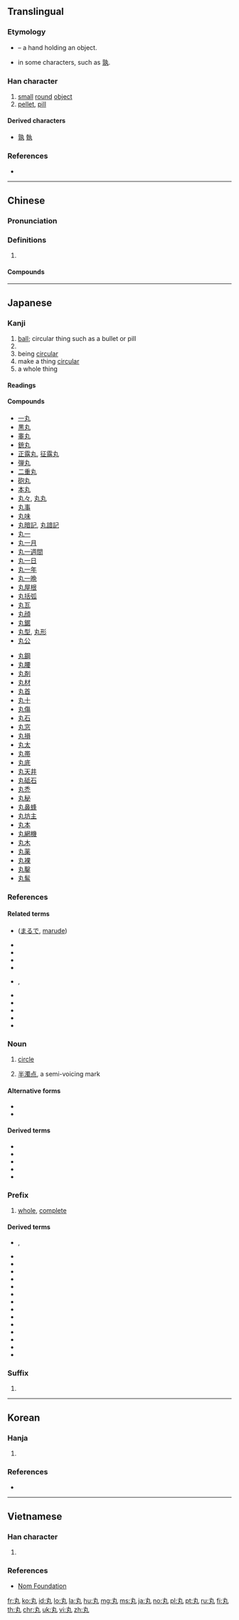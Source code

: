 {{also|九|丮}}
==Translingual==
{{stroke order|strokes=3}}

===Etymology===
{{Han etyl}}
* {{liushu|p}} – a hand holding an object.
* {{Han simp|丮}} in some characters, such as [[孰]].

===Han character===
{{Han char|rn=3|rad=丶|as=02|sn=3|four=50017|canj=KNI|ids=⿵九丶}}

# [[small]] [[round]] [[object]]
# [[pellet]], [[pill]]

====Derived characters====
* [[孰]] [[執]]　{{qualifier|in modern form}}

===References===
* {{Han ref|kx=0080.150|dkj=00094|dj=0162.170|hdz=10042.110|uh=4E38|ud=20024|bh=A459|bd=42073}}

----

==Chinese==
{{zh-forms}}

===Pronunciation===
{{zh-pron
|m=wán
|c=jyun2,jyun4
|h=
|mn=oân/hoân
|w=
|mc=y
|oc=y
|ma=|ma2=
|cat=n
}}

===Definitions===
{{zh-hanzi}}

# {{rfdef|zh}}

====Compounds====
{{zh-der|白帶丸|八珍益母丸|大山楂丸|得生丸|二妙丸|二十五味珊瑚丸|二十五味珍珠丸|二至丸|附子理中丸|蛤蚧定喘丸|桂附理中丸|桂枝茯苓丸|固經丸|槐角丸|茴香橘核丸|琥珀抱龍丸|健步丸|降糖丸|控涎丸|良附丸|羚羊清肺丸|六合定中丸|鷺鷥咯丸|麻仁丸|妙濟丸|木瓜丸|女金丸|豨薟丸|前列舒丸|清肺消炎丸|清肺抑火丸|青果丸|清瘟解毒丸|清眩丸|清咽丸|七十味珍珠丸|七味榼滕子丸|三妙丸|少腹逐瘀丸|生血丸|麝香保心丸|石斛夜光丸|十六味冬青丸|十五味沉香丸|十香返生丸|十香止痛丸|十一味能消丸|舒肝和胃丸|舒肝丸|舒筋丸|四君子丸|四神丸|四正丸|痛經丸|通宣理肺丸|五福化毒丸|戊己丸|五味麝香丸|五子衍宗丸|香附丸|香砂六君丸|小金丸|芎菊上清丸}}

----

==Japanese==

===Kanji===
{{ja-kanji|grade=2|rs=丶02}}

# [[ball]]; circular thing such as a bullet or pill
# {{non-gloss definition|counter word for pills}}
# being [[circular]]
# make a thing [[circular]]
# a whole thing

====Readings====
{{ja-readings
|goon=[[がん]] ([[gan]])
|kanon=[[かん]] (kan)
|kun=[[まる]] (maru), [[まろ]] (maro), [[まるい|まる・い]] ([[丸い]], maru-i), [[まるかす|まる・かす]] ([[丸かす]], maru-kasu), [[まろかす|まろ・かす]] ([[丸かす]], maro-kasu), [[まるかせ|まる・かせ]] ([[丸かせ]], maru-kase), [[まろかせ|まろ・かせ]] ([[丸かせ]], maro-kase), [[まるける|まる・ける]] ([[丸ける]], maru-keru), [[まろかる|まろ・かる]] ([[丸かる]], maro-karu), [[まるっこい|まる・っこい]] ([[丸っこい]], maru-kkoi), [[まろぐ|まろ・ぐ]] ([[丸ぐ]], maro-gu), [[まるぐち|まる・ぐち]] ([[丸ぐち]], maru-guchi), [[まるごと|まる・ごと]] ([[丸ごと]], maru-goto), [[まるみ|まる・み]] ([[丸み]], maru-mi), [[まるむ|まる・む]] ([[丸む]], maru-mu), [[まるむ|まる・む]] ([[丸む]], maro-mu), [[まるまる|まる・まる]] ([[丸まる]], maru-maru), [[まるめる|まる・める]] ([[丸める]], maru-meru), [[まろめる|まろ・める]] ([[丸める]], maro-meru), [[まろやか|まろ・やか]] ([[丸やか]], maro-yaka), [[まろらか|まろ・らか]] ([[丸らか]], maro-raka), {{qualifier|rare}} [[たま]] (tama)
|nanori=[[たま]] (tama), [[ま]] (ma), [[まる]] (maru), [[まろ]] (maro), [[わ]] (wa), [[わに]] (wani)
}}

====Compounds====
{{top2}}
* [[一丸]]
* [[黒丸]]
* [[睾丸]]
* [[銃丸]]
* [[正露丸]], [[征露丸]]
* [[弾丸]]
* [[二重丸]]
* [[砲丸]]
* [[本丸]]
* [[丸々]], [[丸丸]]
* [[丸事]]
* [[丸味]]
* [[丸暗記]], [[丸諳記]]
* [[丸一]]
* [[丸一月]]
* [[丸一週間]]
* [[丸一日]]
* [[丸一年]]
* [[丸一晩]]
* [[丸屋根]]
* [[丸括弧]]
* [[丸瓦]]
* [[丸顔]]
* [[丸鋸]]
* [[丸型]], [[丸形]]
* [[丸公]]
{{mid2}}
* [[丸鋼]]
* [[丸腰]]
* [[丸剤]]
* [[丸材]]
* [[丸首]]
* [[丸十]]
* [[丸傷]]
* [[丸石]]
* [[丸窓]]
* [[丸損]]
* [[丸太]]
* [[丸帯]]
* [[丸底]]
* [[丸天井]]
* [[丸砥石]]
* [[丸禿]]
* [[丸秘]]
* [[丸鼻蜂]]
* [[丸坊主]]
* [[丸本]]
* [[丸網機]]
* [[丸木]]
* [[丸薬]]
* [[丸裸]]
* [[丸鑿]]
* [[丸髷]]
{{bottom}}

===References===
{{ja-kref
|ku=2061
|shift=8ADB
|jis=345D
|euc=B4DD
|skip=4-3-4
|freq=542
|nelson=155
|newnelson=34
|halpern=3417
|kld=2134
|heisig=44
|tuttle=0a3.28
}}

====Related terms====
* {{l|ja|丸で}} ([[まるで]], [[marude]])
* {{l|ja|丸っこい}}
* {{l|ja|丸まる}}
* {{l|ja|丸み}}
* {{l|ja|丸刈り}}
* {{l|ja|丸々と}}, {{l|ja|丸丸と}}
* {{l|ja|丸持ち}}
* {{l|ja|丸焼き}}
* {{l|ja|丸切り}}
* {{l|ja|丸彫り}}
* {{l|ja|丸儲け}}

===Noun===
{{ja-noun|まる}}

# [[circle]]
# {{label|ja|colloquial|sort=まる}} [[半濁点]], a semi-voicing mark

====Alternative forms====
* {{l|ja|円}}
* {{l|ja|○}}

====Derived terms====
* {{l|ja|日の丸}}
* {{l|ja|真ん丸}}
* {{l|ja|二の丸}}
* {{l|ja|丸の侭}}
* {{l|ja|丸い|tr=[[まるい]], [[marui]]|sc=Jpan}}

===Prefix===
{{ja-pos|まる|prefix}}

# [[whole]], [[complete]]

====Derived terms====
* {{l|ja|丸っきり}}, {{l|ja|丸っ切り}}
* {{l|ja|丸ごと}}
* {{l|ja|丸覚え}}
* {{l|ja|丸干し}}
* {{l|ja|丸見え}}
* {{l|ja|丸写し}}
* {{l|ja|丸取り}}
* {{l|ja|丸出し}}
* {{l|ja|丸勝ち}}
* {{l|ja|丸焼け}}
* {{l|ja|丸洗い}}
* {{l|ja|丸潰れ}}
* {{l|ja|丸呑み}}
* {{l|ja|丸負け}}
* {{l|ja|丸抱え}}

===Suffix===
{{ja-pos|まる|suffix}}

# {{non-gloss definition|suffix for ship names}}

----

==Korean==

===Hanja===
{{ko-hanja|hangeul=환|rv=hwan|mr=hwan|eumhun=둥글|ehrv=dunggeul|ehmr=tunggǔl|ehy=}}

# {{defn|lang=ko|sort=丶02}}

===References===
* {{Hanja ref|nav=11320}}

----

==Vietnamese==

===Han character===
{{vi-hantu|[[hoàn]], [[hòn]], [[giúp]], [[xắp]], [[xóp]]|rs=丶02}}

# {{defn|lang=vi|sort=丶02}}

===References===
* [http://nomfoundation.org/common/nom_details.php?codepoint=4e38 Nom Foundation]

[[fr:丸]]
[[ko:丸]]
[[id:丸]]
[[lo:丸]]
[[la:丸]]
[[hu:丸]]
[[mg:丸]]
[[ms:丸]]
[[ja:丸]]
[[no:丸]]
[[pl:丸]]
[[pt:丸]]
[[ru:丸]]
[[fi:丸]]
[[th:丸]]
[[chr:丸]]
[[uk:丸]]
[[vi:丸]]
[[zh:丸]]